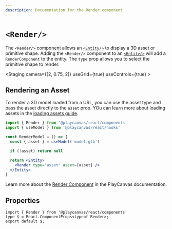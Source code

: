 ```yaml
---
description: Documentation for the Render component
---
```


# `<Render/>`


The `<Render/>` component allows an [`<Entity/>`](./entity) to display a 3D asset or primitive shape. Adding the `<Render/>` component to an [`<Entity/>`](./entity) will add a `RenderComponent` to the entity. The `type` prop allows you to select the primitive shape to render.

<CodeExample
  label="Render a primitive shape"
  filename="render-box.jsx"
  code={RenderBoxSource}
  showDemo>
  <Application>
    <Staging camera={[2, 0.75, 2]} useGrid={true} useControls={true} >
      <RenderBox />
    </Staging>
  </Application>
</CodeExample>

## Rendering an Asset

To render a 3D model loaded from a URL, you can use the asset type and pass the asset directly to the `asset` prop. YOu can learn more about loading assets in the [loading assets guide](../guide/loading-assets).

```jsx copy
import { Render } from '@playcanvas/react/components'
import { useModel } from '@playcanvas/react/hooks'

const RenderModel = () => {
  const { asset } = useModel('model.glb')

  if (!asset) return null

  return <Entity>
    <Render type="asset" asset={asset} />
  </Entity>
}
```

Learn more about the [Render Component](https://api.playcanvas.com/engine/classes/RenderComponent.html) in the PlayCanvas documentation.

## Properties

```tsx asTypedoc
import { Render } from '@playcanvas/react/components'
type $ = React.ComponentProps<typeof Render>;
export default $;
```
